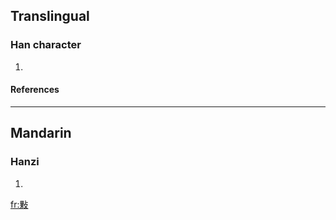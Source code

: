 ==Translingual==
===Han character===
{{Han char|rn=66|rad=攴|as=08|sn=12|four=6194<sub>7</sub>|canj=田木卜水 (WDYE)}}
# {{defn|Han|sort=攴08}}
====References====
{{Han ref|kx=0473.020|dkj=13270|dj=0826.050|hdz=21464.090|uh=6564|ud=25956|bh=D975|bd=55669}}

----
==Mandarin==
===Hanzi===
{{cmn-hanzi|pin=[[diāo]] (diao1), [[duī]] (dui1), [[duì]] (dui4), [[kě]] (ke3), [[tuán]] (tuan2), [[tún]] (tun2)|wg=tiao<sup>1</sup>, tui<sup>1</sup>, tui<sup>4</sup>, k'o<sup>3</sup>, t'uan<sup>2</sup>, t'un<sup>2</sup>}}
# {{defn|Mandarin}}

[[fr:敤]]